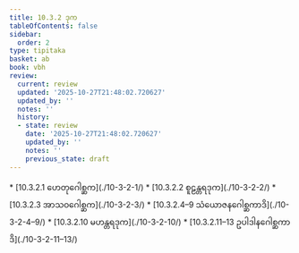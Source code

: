 ```yaml
---
title: 10.3.2 ဒုက
tableOfContents: false
sidebar:
  order: 2
type: tipitaka
basket: ab
book: vbh
review:
  current: review
  updated: '2025-10-27T21:48:02.720627'
  updated_by: ''
  notes: ''
  history:
  - state: review
    date: '2025-10-27T21:48:02.720627'
    updated_by: ''
    notes: ''
    previous_state: draft
---
```



<ReviewStatus review={frontmatter.review} showDetails={true} />

<HypothesisAnnotation frontmatter={frontmatter} />

<DynamicBreadcrumb />



<TableOfContents book="vbh" section="10.3.2">
* [10.3.2.1 ဟေတုဂေါစ္ဆက](./10-3-2-1/)
* [10.3.2.2 စူဠန္တရဒုက](./10-3-2-2/)
* [10.3.2.3 အာသဝဂေါစ္ဆက](./10-3-2-3/)
* [10.3.2.4–9 သံယောဇနဂေါစ္ဆကာဒိ](./10-3-2-4–9/)
* [10.3.2.10 မဟန္တရဒုက](./10-3-2-10/)
* [10.3.2.11–13 ဥပါဒါနဂေါစ္ဆကာဒိ](./10-3-2-11–13/)
</TableOfContents>